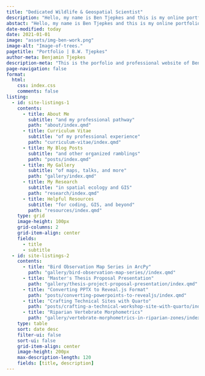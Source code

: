 ---
title: "Dedicated Wildlife & Geospatial Scientist"
description: "Hello, my name is Ben Tjepkes and this is my online portfolio showcasing my professional and creative projects. I am currently a graduate student at the University of Missouri in the Department of Geography where I conduct research in wildlife ecology and biogeography."
abstact: "Hello, my name is Ben Tjepkes and this is my online portfolio showcasing my professional and creative projects. I am currently a graduate student at the University of Missouri in the Department of Geography where I use a variety of data science and geospatial tools to conduct research in wildlife ecology and biogeography."
date-modified: today
date: 2021-01-01
image: "assets/img-ben-work.png"
image-alt: "Image-of-trees."
pagetitle: "Portfolio | B.W. Tjepkes"
author-meta: Benjamin Tjepkes
description-meta: "This is the porfolio and professional website of Benjamin Tjepkes."
page-navigation: false
format:
  html:
    css: index.css
    comments: false
listing:
  - id: site-listings-1
    contents:
      - title: About Me
        subtitle: "and my professional pathway"
        path: "about/index.qmd"
      - title: Curriculum Vitae
        subtitle: "of my professional experience"
        path: "curriculum-vitae/index.qmd"
      - title: My Blog Posts
        subtitle: "and other organized ramblings"
        path: "posts/index.qmd"        
      - title: My Gallery
        subtitle: "of maps, talks, and more"
        path: "gallery/index.qmd"
      - title: My Research
        subtitle: "in spatial ecology and GIS"
        path: "research/index.qmd"
      - title: Helpful Resources
        subtitle: "for coding, GIS, and beyond"  
        path: "resources/index.qmd"
    type: grid
    image-height: 100px
    grid-columns: 2
    grid-item-align: center
    fields:
      - title
      - subtitle
  - id: site-listings-2
    contents:
      - title: "Bird Observation Map Series in ArcPy"
        path: "gallery/bird-observation-map-series//index.qmd"      
      - title: "Master's Thesis Proposal Presentation"
        path: "gallery/thesis-project-proposal-presentation/index.qmd"
      - title: "Converting PPTX to Reveal.js Format"
        path: "posts/converting-powerpoints-to-revealjs/index.qmd"
      - title: "Crafting Technical Sites with Quarto"
        path: "posts/crafting-a-technical-workshop-site-with-quarto/index.qmd"
      - title: "Riparian Vertebrate Morphometrics"
        path: "gallery/vertebrate-morphometrics-in-riparian-zones/index.qmd"
    type: table
    sort: date desc
    filter-ui: false
    sort-ui: false
    grid-item-align: center
    image-height: 200px
    max-description-length: 120
    fields: [title, description]
---


<!-- ```{=html} -->
<!-- <!DOCTYPE html> -->
<!-- <html> -->
<!-- <head> -->
<!--     <meta charset="UTF-8" /> -->
<!--     <title>title</title> -->
<!--     <link rel="stylesheet" type="text/css" href="carousel/main.css"> -->
<!-- </head> -->
<!-- <body> -->
<!--     <div class="carousel"> -->
<!--         <div class="carousel__item" style="background-image: url('assets/square-contour-background.png'); background-color: #001a17;">Wildlife Ecology</div> -->
<!--         <div class="carousel__item" style="background-image: url('assets/square-contour-background.png'); background-color: #01231f;">Biogeography</div> -->
<!--         <div class="carousel__item" style="background-image: url('assets/square-contour-background.png'); background-color: #001a17;">Geospatial Analysis</div> -->
<!--         <div class="carousel__item" style="background-image: url('assets/square-contour-background.png'); background-color: #08221f;">Data Science & Reporting</div> -->
<!--         <div class="carousel__item" style="background-image: url('assets/square-contour-background.png'); background-color: #001a17;">Cartography</div> -->
<!--     </div> -->
<!-- </body> -->
<!-- <script src="carousel/main.js"></script> -->
<!-- </html> -->
<!-- ``` -->


::: {#site-listings-1 }
:::


::: {#site-listings-2  .index-latest}
:::

